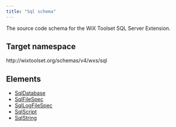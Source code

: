 ```yaml
---
title: "Sql schema"
---
```


The source code schema for the WiX Toolset SQL Server Extension.

## Target namespace

http&#58;//wixtoolset.org/schemas/v4/wxs/sql

## Elements

- [SqlDatabase](sqldatabase/)
- [SqlFileSpec](sqlfilespec/)
- [SqlLogFileSpec](sqllogfilespec/)
- [SqlScript](sqlscript/)
- [SqlString](sqlstring/)
